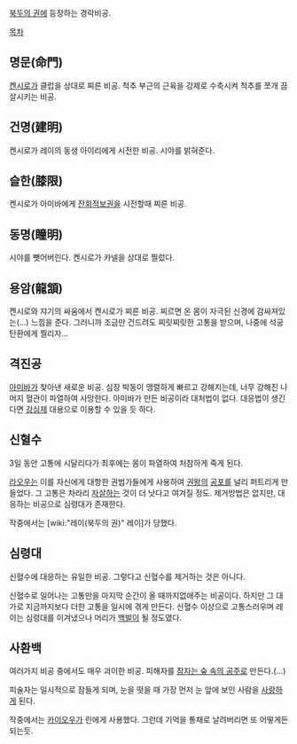 [[북두의 권]]에 등장하는 경락비공.

[[목차]]

== 명문(命門) ==
[[켄시로]]가 클럽을 상대로 찌른 비공. 척추 부근의 근육을 강제로 수축시켜 척추를 쪼개 끔살시키는 비공.

== 건명(建明) ==
켄시로가 레이의 동생 아이리에게 시전한 비공. 시야를 밝혀준다.

== 슬한(膝限) ==
켄시로가 아미바에게 [[잔회적보권]]을 시전할때 찌른 비공.

== 동명(瞳明) ==
시야를 뺏어버린다. 켄시로가 카넬을 상대로 찔렀다.

== 용암(龍頷) ==
켄시로와 쟈기의 싸움에서 켄시로가 찌른 비공. 찌르면 온 몸이 자극된 신경에 감싸져있는(...) 느낌을 준다. 그러니까 조금만 건드려도 찌릿찌릿한 고통을 받으며, 나중에 석궁 탄환에게 찔리자...

== 격진공 ==
[[아미바]]가 찾아낸 새로운 비공. 심장 박동이 맹렬하게 빠르고 강해지는데, 너무 강해진 나머지 혈관이 파열하여 사망한다. 아미바가 만든 비공이라 대처법이 없다. 대응법이 생긴다면 [[강심제]] 대용으로 이용할 수 있을 듯 하다.

== 신혈수 ==
3일 동안 고통에 시달리다가 최후에는 몸이 파열하여 처참하게 죽게 된다.

[[라오우]]는 이를 자신에게 대항한 권법가들에게 사용하여 [[권왕]]의 [[공포]]를 널리 퍼트리게 만들었다. 그 고통은 차라리 [[자살]]하는 것이 더 낫다고 여겨질 정도. 제거방법은 없지만, 대응하는 비공으로 심령대가 존재한다.

작중에서는 [wiki:"레이(북두의 권)" 레이]가 당했다.

== 심령대 ==
신혈수에 대응하는 유일한 비공. 그렇다고 신혈수를 제거하는 것은 아니다.

신혈수로 일어나는 고통만을 마지막 순간이 올 때까지없애주는 비공이다. 하지만 그 대가로 지금까지보다 더한 고통을 일시에 겪게 만든다. 신혈수 이상으로 고통스러우며 레이는 심령대를 이겨냈으나 머리가 [[백발]]이 될 정도였다.

== 사환백 ==
여러가지 비공 중에서도 매우 괴이한 비공. 피해자를 [[잠자는 숲 속의 공주]]로 만든다.(...)

피술자는 일시적으로 잠들게 되며, 눈을 떳을 때 가장 먼저 눈 앞에 보인 사람을 [[사랑]]하게 된다.

작중에서는 [[카이오우]]가 린에게 사용했다. 그런데 기억을 통채로 날려버리면 또 어떻게든 되는듯.
